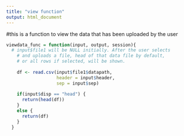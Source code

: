 ```yaml
---
title: "view function"
output: html_document
---
```

#this is a function to view the data that has been uploaded by the user

```r
viewdata_func = function(input, output, session){
  # input$file1 will be NULL initially. After the user selects
    # and uploads a file, head of that data file by default,
    # or all rows if selected, will be shown.
    
    df <- read.csv(input$file1$datapath,
                   header = input$header,
                   sep = input$sep)
    
    if(input$disp == "head") {
      return(head(df))
    }
    else {
      return(df)
    }
  }

```

